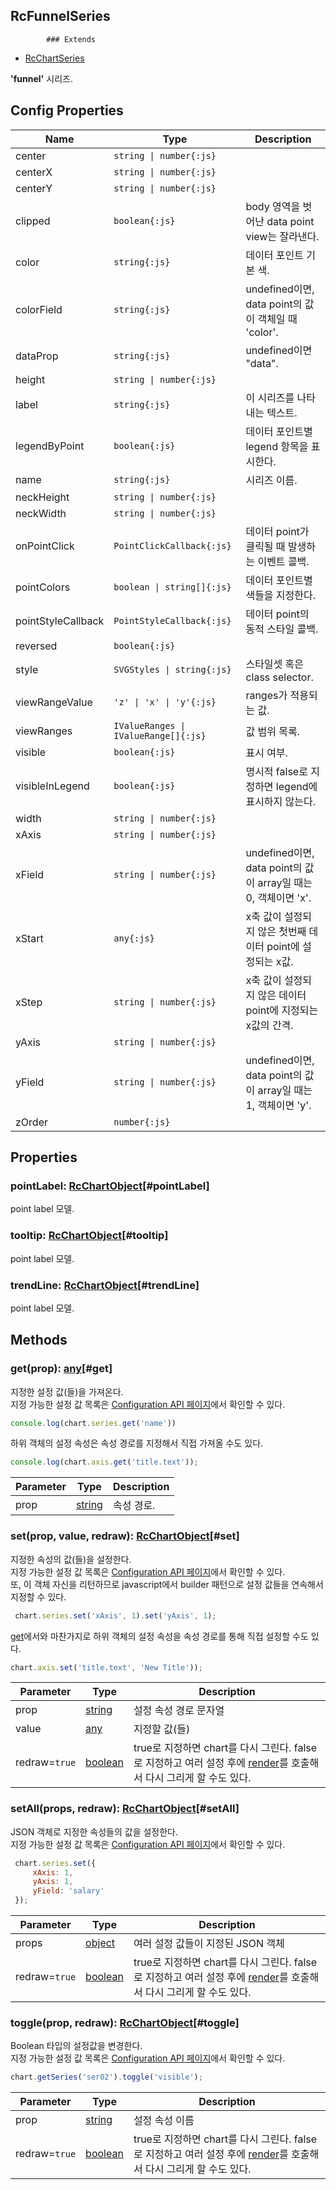 ## RcFunnelSeries
            ### Extends
- [RcChartSeries](../classes/RcChartSeries)
            
            
**'funnel'** 시리즈.

            



## Config Properties
 | Name | Type | Description |   
 | --- | --- | --- | 
 | center | `string \| number{:js}` |  |   
 | centerX | `string \| number{:js}` |  |   
 | centerY | `string \| number{:js}` |  |   
 | clipped | `boolean{:js}` | body 영역을 벗어난 data point view는 잘라낸다. |   
 | color | `string{:js}` | 데이터 포인트 기본 색. |   
 | colorField | `string{:js}` | undefined이면, data point의 값이 객체일 때 'color'. |   
 | dataProp | `string{:js}` | undefined이면 "data". |   
 | height | `string \| number{:js}` |  |   
 | label | `string{:js}` | 이 시리즈를 나타내는 텍스트. |   
 | legendByPoint | `boolean{:js}` | 데이터 포인트별 legend 항목을 표시한다. |   
 | name | `string{:js}` | 시리즈 이름. |   
 | neckHeight | `string \| number{:js}` |  |   
 | neckWidth | `string \| number{:js}` |  |   
 | onPointClick | `PointClickCallback{:js}` | 데이터 point가 클릭될 때 발생하는 이벤트 콜백. |   
 | pointColors | `boolean \| string[]{:js}` | 데이터 포인트별 색들을 지정한다. |   
 | pointStyleCallback | `PointStyleCallback{:js}` | 데이터 point의 동적 스타일 콜백. |   
 | reversed | `boolean{:js}` |  |   
 | style | `SVGStyles \| string{:js}` | 스타일셋 혹은 class selector. |   
 | viewRangeValue | `'z' \| 'x' \| 'y'{:js}` | ranges가 적용되는 값. |   
 | viewRanges | `IValueRanges \| IValueRange[]{:js}` | 값 범위 목록. |   
 | visible | `boolean{:js}` | 표시 여부. |   
 | visibleInLegend | `boolean{:js}` | 명시적 false로 지정하면 legend에 표시하지 않는다. |   
 | width | `string \| number{:js}` |  |   
 | xAxis | `string \| number{:js}` |  |   
 | xField | `string \| number{:js}` | undefined이면, data point의 값이 array일 때는 0, 객체이면 'x'. |   
 | xStart | `any{:js}` | x축 값이 설정되지 않은 첫번째 데이터 point에 설정되는 x값. |   
 | xStep | `string \| number{:js}` | x축 값이 설정되지 않은 데이터 point에 지정되는 x값의 간격. |   
 | yAxis | `string \| number{:js}` |  |   
 | yField | `string \| number{:js}` | undefined이면, data point의 값이 array일 때는 1, 객체이면 'y'. |   
 | zOrder | `number{:js}` |  | 

## Properties
### pointLabel: [RcChartObject](../classes/RcChartObject)[#pointLabel]
point label 모델.

### tooltip: [RcChartObject](../classes/RcChartObject)[#tooltip]
point label 모델.

### trendLine: [RcChartObject](../classes/RcChartObject)[#trendLine]
point label 모델.


## Methods
### get(prop): [any](https://www.typescriptlang.org/docs/handbook/2/everyday-types.html#any)[#get]
지정한 설정 값(들)을 가져온다.\
지정 가능한 설정 값 목록은 [Configuration API 페이지](/config)에서 확인할 수 있다. 

```js
console.log(chart.series.get('name'))
```

하위 객체의 설정 속성은 속성 경로를 지정해서 직접 가져올 수도 있다.

```js
console.log(chart.axis.get('title.text'));
```



| Parameter | Type | Description |
| ----------- | ----------- | ----------- |
| prop | [string](https://developer.mozilla.org/en-US/docs/Web/JavaScript/Reference/Global_Objects/String) | 속성 경로. |
### set(prop, value, redraw): [RcChartObject](../classes/RcChartObject)[#set]
지정한 속성의 값(들)을 설정한다.\
지정 가능한 설정 값 목록은 [Configuration API 페이지](/config)에서 확인할 수 있다.\
또, 이 객체 자신을 리턴하므로 javascript에서 builder 패턴으로 설정 값들을 연속해서 지정할 수 있다.

```js
 chart.series.set('xAxis', 1).set('yAxis', 1);
```

[get](#get)에서와 마찬가지로 하위 객체의 설정 속성을 속성 경로를 통해 직접 설정할 수도 있다.

```js
chart.axis.set('title.text', 'New Title'));
```



| Parameter | Type | Description |
| ----------- | ----------- | ----------- |
| prop | [string](https://developer.mozilla.org/en-US/docs/Web/JavaScript/Reference/Global_Objects/String) | 설정 속성 경로 문자열 |
| value | [any](https://www.typescriptlang.org/docs/handbook/2/everyday-types.html#any) | 지정할 값(들) |
| redraw=`true` | [boolean](https://developer.mozilla.org/en-US/docs/Web/JavaScript/Reference/Global_Objects/Boolean) | true로 지정하면 chart를 다시 그린다.                false로 지정하고 여러 설정 후에 [render](../classes/RcChartControl#render)를 호출해서 다시 그리게 할 수도 있다. |
### setAll(props, redraw): [RcChartObject](../classes/RcChartObject)[#setAll]
JSON 객체로 지정한 속성들의 값을 설정한다.\
지정 가능한 설정 값 목록은 [Configuration API 페이지](/config)에서 확인할 수 있다. 

```js
 chart.series.set({
     xAxis: 1,
     yAxis: 1,
     yField: 'salary'
 });
```



| Parameter | Type | Description |
| ----------- | ----------- | ----------- |
| props | [object](https://developer.mozilla.org/en-US/docs/Web/JavaScript/Reference/Global_Objects/Object) | 여러 설정 값들이 지정된 JSON 객체 |
| redraw=`true` | [boolean](https://developer.mozilla.org/en-US/docs/Web/JavaScript/Reference/Global_Objects/Boolean) | true로 지정하면 chart를 다시 그린다.                false로 지정하고 여러 설정 후에 [render](../classes/RcChartControl#render)를 호출해서 다시 그리게 할 수도 있다. |
### toggle(prop, redraw): [RcChartObject](../classes/RcChartObject)[#toggle]
Boolean 타입의 설정값을 변경한다.\
지정 가능한 설정 값 목록은 [Configuration API 페이지](/config)에서 확인할 수 있다. 

```js
chart.getSeries('ser02').toggle('visible');
```



| Parameter | Type | Description |
| ----------- | ----------- | ----------- |
| prop | [string](https://developer.mozilla.org/en-US/docs/Web/JavaScript/Reference/Global_Objects/String) | 설정 속성 이름 |
| redraw=`true` | [boolean](https://developer.mozilla.org/en-US/docs/Web/JavaScript/Reference/Global_Objects/Boolean) | true로 지정하면 chart를 다시 그린다.                false로 지정하고 여러 설정 후에 [render](../classes/RcChartControl#render)를 호출해서 다시 그리게 할 수도 있다. |